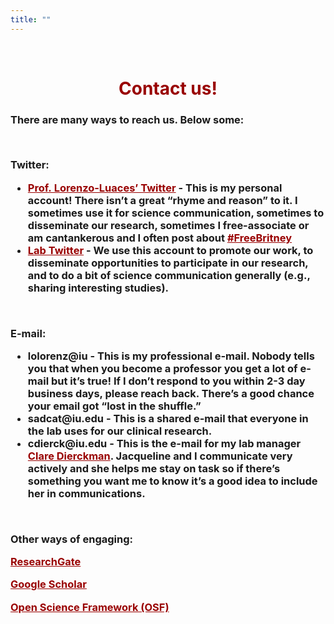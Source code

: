 ```yaml
---
title: ""
---
```


<style>

a:link {
  color: #990000;
}

a:visited {
  color: #990000;
}

a:hover {
  color: #A7A9AB;
}

a:active {
  color: #990000;
}
</style>

<br>


<center>
<h1 style="color:#990000">**Contact us!**</h1>
</center>

<h3>

There are many ways to reach us. Below some:

<br>

**Twitter**: 

- [**Prof. Lorenzo-Luaces' Twitter**](https://twitter.com/lluaces) - This is my personal account! There isn't a great "rhyme and reason" to it. I sometimes use it for science communication, sometimes to disseminate our research, sometimes I free-associate or am cantankerous and I often post about [#FreeBritney](https://en.wikipedia.org/wiki/Britney_Spears_conservatorship_dispute) 
- [**Lab Twitter**](https://twitter.com/sadcat_labiu) - We use this account to promote our work, to disseminate opportunities to participate in our research, and to do a bit of science communication generally (e.g., sharing interesting studies).

<br>

**E-mail**: 

- **lolorenz@iu** - This is my professional e-mail. Nobody tells you that when you become a professor you get a **lot** of e-mail but it's true! If I don't respond to you within 2-3 day business days, please reach back. There's a good chance your email got "lost in the shuffle."
- **sadcat@iu.edu** - This is a **shared** e-mail that everyone in the lab uses for our clinical research.
- **cdierck@iu.edu** - This is the e-mail for my lab manager [**Clare Dierckman**](https://lluaces1.github.io/people.html). Jacqueline and I communicate very actively and she helps me stay on task so if there's something you want me to know it's a good idea to include her in communications.

<br>

**Other ways of engaging**:

[ResearchGate](https://www.researchgate.net/profile/Lorenzo-Lorenzo-Luaces)

[Google Scholar](https://scholar.google.com/citations?user=spa-J5kAAAAJ&hl=en&oi=ao) 

[Open Science Framework (OSF)](https://osf.io/ft5pb/)

</h3>